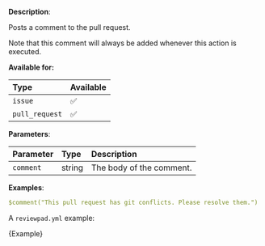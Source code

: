 
**Description**:

Posts a comment to the pull request.

Note that this comment will always be added whenever this action is executed.

**Available for:**

| Type           | Available |
| :------------- | :-------- |
| `issue`        | ✅        |
| `pull_request` | ✅        |

**Parameters**:

| Parameter  | Type    | Description               |
| :--------- | :------ | :------------------------ |
| `comment`  | string  | The body of the comment.  |

**Examples**:

```yml
$comment("This pull request has git conflicts. Please resolve them.")
```

A `reviewpad.yml` example:

<CodeBlock language="yml">{Example}</CodeBlock>

